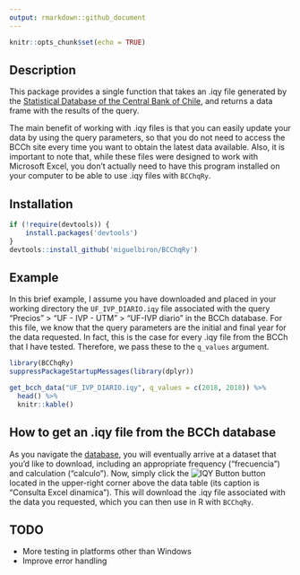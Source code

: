 ```yaml
---
output: rmarkdown::github_document
---
```


```r
knitr::opts_chunk$set(echo = TRUE)
```

## Description

This package provides a single function that takes an .iqy file generated by the [Statistical Database of the Central Bank of Chile](https://si3.bcentral.cl/siete), and returns a data frame with the results of the query.

The main benefit of working with .iqy files is that you can easily update your data by using the query parameters, so that you do not need to access the BCCh site every time you want to obtain the latest data available. Also, it is important to note that, while these files were designed to work with Microsoft Excel, you don't actually need to have this program installed on your computer to be able to use .iqy files with `BCChqRy`.

## Installation

```r
if (!require(devtools)) {
    install.packages('devtools')
}
devtools::install_github('miguelbiron/BCChqRy')
```

## Example

In this brief example, I assume you have downloaded and placed in your working directory the `UF_IVP_DIARIO.iqy` file associated with the query "Precios" > "UF - IVP - UTM" > "UF-IVP diario" in the BCCh database. For this file, we know that the query parameters are the initial and final year for the data requested. In fact, this is the case for every .iqy file from the BCCh that I have tested. Therefore, we pass these to the `q_values` argument.

```r
library(BCChqRy)
suppressPackageStartupMessages(library(dplyr))

get_bcch_data("UF_IVP_DIARIO.iqy", q_values = c(2018, 2018)) %>% 
  head() %>% 
  knitr::kable()
```

## How to get an .iqy file from the BCCh database

As you navigate the [database](https://si3.bcentral.cl/siete), you will eventually arrive at a dataset that you'd like to download, including an appropriate frequency ("frecuencia") and calculation ("calculo"). Now, simply click the ![IQY Button](https://si3.bcentral.cl/Siete/Images/Botonera/diseno/iqy.gif) button located in the upper-right corner above the data table (its caption is "Consulta Excel dinamica"). This will download the .iqy file associated with the data you requested, which you can then use in R with `BCChqRy`.

## TODO

- More testing in platforms other than Windows
- Improve error handling
